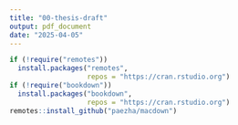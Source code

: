 ```yaml
---
title: "00-thesis-draft"
output: pdf_document
date: "2025-04-05"
---
```


```r
if (!require("remotes")) 
  install.packages("remotes", 
                   repos = "https://cran.rstudio.org")
if (!require("bookdown")) 
  install.packages("bookdown", 
                   repos = "https://cran.rstudio.org")
remotes::install_github("paezha/macdown")
```

